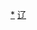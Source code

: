 <div style="position: relative" class="center">
{{Image label begin|image=Administrative Division Yingkou.png|width={{{1|532}}}|link=}} 
{{Image label|x=580|y=510|scale={{{1|532}}}/1900|text={{vtext|[[站前区|<span style="color: black;">'''站前区'''</span>]]}}}}
{{Image label|x=570|y=870|scale={{{1|532}}}/1900|text=[[西市区|<span style="color: black;">'''西市区'''</span>]]}}
{{Image label|x=410|y=1510|scale={{{1|532}}}/1900|text={{vtext|[[鲅鱼圈区|<span style="color: black;">'''鲅鱼圈区'''</span>]]}}}}
{{Image label|x=700|y=650|scale={{{1|532}}}/1900|text=[[老边区|<span style="color: black;">'''老边区'''</span>]]}}
{{Image label|x=960|y=1640|scale={{{1|532}}}/1900|text=[[盖州市|<span style="color: black;">'''盖州市'''</span>]]}}
{{Image label|x=1070|y=650|scale={{{1|532}}}/1900|text={{vtext|[[大石桥市|<span style="color: black;">'''大石桥市'''</span>]]}}}}
</div>
<noinclude>
[[Category:营口行政区划|*]]
[[Category:中华人民共和国地级行政区划图|辽]]
</noinclude>